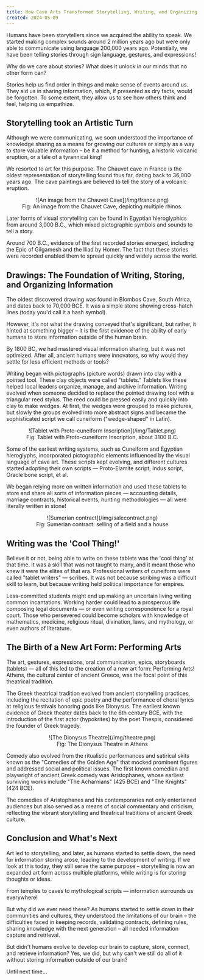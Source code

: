 ```yaml
---
title: How Cave Arts Transformed Storytelling, Writing, and Organizing Information, Forever..
created: 2024-05-09
---
```


Humans have been storytellers since we acquired the ability to speak. We started making complex sounds around 2 million years ago but were only able to communicate using language 200,000 years ago. Potentially, we have been telling stories through sign language, gestures, and expressions!

Why do we care about stories? What does it unlock in our minds that no other form can? 

Stories help us find order in things and make sense of events around us. They aid us in sharing information, which, if presented as dry facts, would be forgotten. To some extent, they allow us to see how others think and feel, helping us empathize.


## Storytelling took an Artistic Turn

Although we were communicating, we soon understood the importance of knowledge sharing as a means for growing our cultures or simply as a way to store valuable information – be it a method for hunting, a historic volcanic eruption, or a tale of a tyrannical king!

We resorted to art for this purpose. The Chauvet cave in France is the oldest representation of storytelling found thus far, dating back to 36,000 years ago. The cave paintings are believed to tell the story of a volcanic eruption.

<center>![An image from the Chauvet Cave](/img/france.png)</center>
<center>Fig: An image from the Chauvet Cave, depicting multiple rhinos.</center>

Later forms of visual storytelling can be found in Egyptian hieroglyphics from around 3,000 B.C., which mixed pictographic symbols and sounds to tell a story.

Around 700 B.C., evidence of the first recorded stories emerged, including the Epic of Gilgamesh and the Iliad by Homer. The fact that these stories were recorded enabled them to spread quickly and widely across the world.


## Drawings: The Foundation of Writing, Storing, and Organizing Information

The oldest discovered drawing was found in Blombos Cave, South Africa, and dates back to 70,000 BCE. It was a simple stone showing cross-hatch lines (today you'd call it a hash symbol).

However, it's not what the drawing conveyed that's significant, but rather, it hinted at something bigger – it is the first evidence of the ability of early humans to store information outside of the human brain.

By 1800 BC, we had mastered visual information sharing, but it was not optimized. After all, ancient humans were innovators, so why would they settle for less efficient methods or tools?

Writing began with pictographs (picture words) drawn into clay with a pointed tool. These clay objects were called "tablets." Tablets like these helped local leaders organize, manage, and archive information. Writing evolved when someone decided to replace the pointed drawing tool with a triangular reed stylus. The reed could be pressed easily and quickly into clay to make wedges. At first, the wedges were grouped to make pictures, but slowly the groups evolved into more abstract signs and became the sophisticated script we call cuneiform ("wedge-shaped" in Latin).

<center>![Tablet with Proto-cuneiform Inscription](/img/Tablet.png)</center>
<center>Fig: Tablet with Proto-cuneiform Inscription, about 3100 B.C.</center>

Some of the earliest writing systems, such as Cuneiform and Egyptian hieroglyphs, incorporated pictographic elements influenced by the visual language of cave art. These scripts kept evolving, and different cultures started adopting their own scripts — Proto-Elamite script, Indus script, Oracle bone script, et al.

We began relying more on written information and used these tablets to store and share all sorts of information pieces — accounting details, marriage contracts, historical events, hunting methodologies — all were literally written in stone!

<center>![Sumerian contract](/img/salecontract.png)</center>
<center>Fig: Sumerian contract: selling of a field and a house</center>


## Writing was the 'Cool Thing!'

Believe it or not, being able to write on these tablets was the 'cool thing' at that time. It was a skill that was not taught to many, and it meant those who knew it were the elites of that era. Professional writers of cuneiform were called "tablet writers" — scribes. It was not because scribing was a difficult skill to learn, but because writing held political importance for empires.

Less-committed students might end up making an uncertain living writing common incantations. Working harder could lead to a prosperous life composing legal documents — or even writing correspondence for a royal court. Those who persevered could become scholars with knowledge of mathematics, medicine, religious ritual, divination, laws, and mythology, or even authors of literature.


## The Birth of a New Art Form: Performing Arts

The art, gestures, expressions, oral communication, epics, storyboards (tablets) — all of this led to the creation of a new art form: Performing Arts! Athens, the cultural center of ancient Greece, was the focal point of this theatrical tradition.

The Greek theatrical tradition evolved from ancient storytelling practices, including the recitation of epic poetry and the performance of choral lyrics at religious festivals honoring gods like Dionysus. The earliest known evidence of Greek theater dates back to the 6th century BCE, with the introduction of the first actor (hypokrites) by the poet Thespis, considered the founder of Greek tragedy.

<center>![The Dionysus Theatre](/img/theatre.png)</center>
<center>Fig: The Dionysus Theatre in Athens</center>

Comedy also evolved from the ritualistic performances and satirical skits known as the "Comedies of the Golden Age" that mocked prominent figures and addressed social and political issues. The first known comedian and playwright of ancient Greek comedy was Aristophanes, whose earliest surviving works include "The Acharnians" (425 BCE) and "The Knights" (424 BCE).

The comedies of Aristophanes and his contemporaries not only entertained audiences but also served as a means of social commentary and criticism, reflecting the vibrant storytelling and theatrical traditions of ancient Greek culture.


## Conclusion and What's Next

Art led to storytelling, and later, as humans started to settle down, the need for information storing arose, leading to the development of writing. If we look at this today, they still serve the same purpose – storytelling is now an expanded art form across multiple platforms, while writing is for storing thoughts or ideas.

From temples to caves to mythological scripts — information surrounds us everywhere!

But why did we ever need these? As humans started to settle down in their communities and cultures, they understood the limitations of our brain – the difficulties faced in keeping records, validating contracts, defining rules, sharing knowledge with the next generation – all needed information capture and retrieval.

But didn't humans evolve to develop our brain to capture, store, connect, and retrieve information? Yes, we did, but why can't we still do all of it without storing information outside of our brain? 

Until next time…
